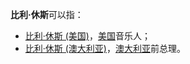 {{noteTA
|1=zh-cn:澳大利亚;zh-tw:澳洲;zh-hk:澳洲
}}
'''比利·休斯'''可以指：

*[[比利·休斯_(美国)|比利·休斯 (美国)]]，[[美国|美国]]音乐人；
*[[比利·休斯_(澳大利亚)|比利·休斯 (澳大利亚)]]，[[澳大利亚|澳大利亚]]前总理。

{{disambig|Cat=四字人名消歧義}}
